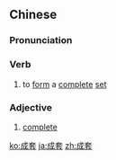 ==Chinese==
{{zh-forms}}

===Pronunciation===
{{zh-pron
|m=chéngtào
|c=sing4 tou3
|cat=v,a
}}

===Verb===
{{zh-verb}}

# to [[form]] a [[complete]] [[set]]

===Adjective===
{{zh-adj}}

# [[complete]]

{{zh-cat|Advanced}}

[[ko:成套]]
[[ja:成套]]
[[zh:成套]]